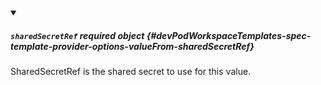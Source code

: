 


<details className="config-field" data-expandable="true" open>
<summary>

##### `sharedSecretRef` <span className="config-field-required" data-required="false">required</span> <span className="config-field-type">object</span> <span className="config-field-default"></span> <span className="config-field-enum"></span> {#devPodWorkspaceTemplates-spec-template-provider-options-valueFrom-sharedSecretRef}

SharedSecretRef is the shared secret to use for this value.

</summary>

<PartialSharedSecretRefreference />


</details>
